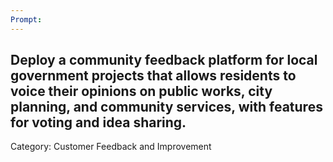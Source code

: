 ```yaml
---
Prompt:
---
```

Deploy a community feedback platform for local government projects that allows residents to voice their opinions on public works, city planning, and community services, with features for voting and idea sharing.
---
Category: Customer Feedback and Improvement
